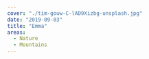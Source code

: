 ---
cover: "./tim-gouw-C-lAD9Xizbg-unsplash.jpg"
date: "2019-09-03"
title: "Emma"
areas:
  - Nature
  - Mountains
---

